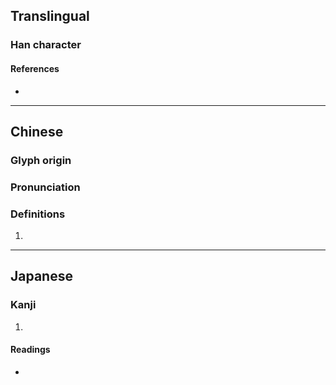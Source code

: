 {{character info}}
{{character info|0x2F8F4}}
==Translingual==

===Han character===
{{Han char|rn=78|rad=歹|as=10|sn=14|four=16217|canj=MNABT,MNWOT|ids=⿰歹昷(G),⿰歹𥁕(HTJK)}}

====References====
* {{Han ref|kx=0582.250|dkj=16536|dj=0975.220|hdz=21391.060|uh=6B9F|ud=27551|bh=E267|bd=57959}}

----

==Chinese==
{{zh-forms}}

===Glyph origin===
{{Han etym}}

===Pronunciation===
{{zh-pron
|m=wēn
|c=wan1
|h=pfs=
|md=
|mn=
|w=
|mc=y
|oc=y
|cat=
}}

===Definitions===
{{zh-hanzi}}

# {{rfdef|zh}}

----

==Japanese==

===Kanji===
{{ja-kanji|grade=|rs=歹10}}

# {{rfdef|ja|sort=歹10}}

====Readings====
* {{ja-readings|on=[[おつ]] (otsu), [[おち]] (ochi), [[おん]] (on)|kun=}}